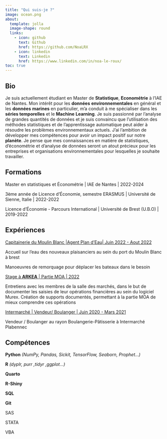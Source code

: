 ```yaml
---
title: "Qui suis-je ?"
image: ocean.png
about:
  template: jolla
  image-shape: round
  links:
    - icon: github
      text: Github
      href: https://github.com/NoaLRX
    - icon: linkedin
      text: Linkedin
      href: https://www.linkedin.com/in/noa-le-roux/
toc: true
---
```


## **Bio**

Je suis actuellement étudiant en Master de **Statistique**, **Econométrie** à l'IAE de Nantes. Mon intérêt pour les **données** **environnementales** en général et les **données** **marines** en particulier, m'a conduit à me spécialiser dans les **séries temporelles** et le **Machine** **Learning**. Je suis passionné par l'analyse de grandes quantités de données et je suis convaincu que l'utilisation des méthodes statistiques et de l'apprentissage automatique peut aider à résoudre les problèmes environnementaux actuels. J'ai l'ambition de développer mes compétences pour avoir un impact positif sur notre **planète**. Je pense que mes connaissances en matière de statistiques, d'économétrie et d'analyse de données seront un atout précieux pour les entreprises et organisations environnementales pour lesquelles je souhaite travailler.

## **Formations**

Master en statistiques et Économétrie \| IAE de Nantes \| 2022-2024

3ème année de Licence d'Économie, semestre ERASMUS \| Université de Sienne, Italie \| 2022-2022

Licence d'Économie - Parcours International \| Université de Brest (U.B.O) \| 2019-2022

## **Expériences**

[Capitainerie du Moulin Blanc \|Agent Plan d'Eau\| Juin 2022 - Aout 2022]{.underline}

Accueil sur l'eau des nouveaux plaisanciers au sein du port du Moulin Blanc à brest

Manoeuvres de remorquage pour déplacer les bateaux dans le besoin

[Stage à **ARKEA** \| Partie MOA \| 2022]{.underline}

Entretiens avec les membres de la salle des marchés, dans le but de documenter les saisies de leur opérations financières au sein du logiciel Murex. Création de supports documentés, permettant à la partie MOA de mieux comprendre ces opérations

[Intermarché \| Vendeur/ Boulanger \| Juin 2020 - Mars 2021]{.underline}

Vendeur / Boulanger au rayon Boulangerie-Pâtisserie à Intermarché Plabennec

## **Compétences**

**Python** *(NumPy, Pandas, Sickit, TensorFlow, Seaborn, Prophet...)*

**R** *(dyplr, purr ,tidyr ,ggplot...)*

**Quarto**

**R-Shiny**

**SQL**

**Git**

SAS

STATA

VBA
